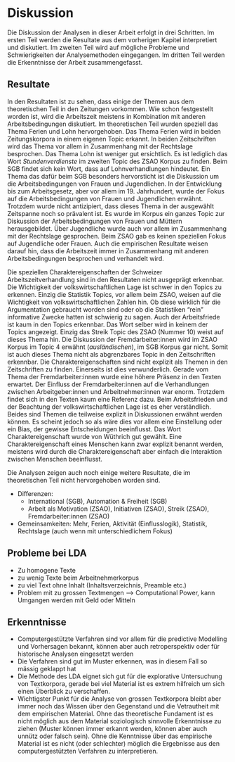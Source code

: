 # Diskussion

Die Diskussion der Analysen in dieser Arbeit erfolgt in drei Schritten. Im ersten Teil werden die Resultate aus dem vorherigen Kapitel interpretiert und diskutiert. Im zweiten Teil wird auf mögliche Probleme und Schwierigkeiten der Analysemethoden eingegangen. Im dritten Teil werden die Erkenntnisse der Arbeit zusammengefasst.

## Resultate

In den Resultaten ist zu sehen, dass einige der Themen aus dem theoretischen Teil in den Zeitungen vorkommen. Wie schon festgestellt worden ist, wird die Arbeitszeit meistens in Kombination mit anderen Arbeitsbedingungen diskutiert. Im theoretischen Teil wurden speziell das Thema Ferien und Lohn hervorgehoben. Das Thema Ferien wird in beiden Zeitungskorpora in einem eigenen Topic erkannt. In beiden Zeitschriften wird das Thema vor allem in Zusammenhang mit der Rechtslage besprochen. Das Thema Lohn ist weniger gut ersichtlich. Es ist lediglich das Wort *Stundenverdienste* im zweiten Topic des ZSAO Korpus zu finden. Beim SGB findet sich kein Wort, dass auf Lohnverhandlungen hindeutet. Ein Thema das dafür beim SGB besonders hervorsticht ist die Diskussion um die Arbeitsbedingungen von Frauen und Jugendlichen. In der Entwicklung bis zum Arbeitsgesetz, aber vor allem im 19. Jahrhundert, wurde der Fokus auf die Arbeitsbedingungen von Frauen und Jugendlichen erwähnt. Trotzdem wurde nicht antizipiert, dass dieses Thema in der ausgewählt Zeitspanne noch so prävalent ist. Es wurde im Korpus ein ganzes Topic zur Diskussion der Arbeitsbedingungen von Frauen und Müttern herausgebildet. Über Jugendliche wurde auch vor allem im Zusammenhang mit der Rechtslage gesprochen. Beim ZSAO gab es keinen speziellen Fokus auf Jugendliche oder Frauen. Auch die empirischen Resultate weisen darauf hin, dass die Arbeitszeit immer in Zusammenhang mit anderen Arbeitsbedingungen besprochen und verhandelt wird.

Die speziellen Charaktereigenschaften der Schweizer Arbeitszeitverhandlung sind in den Resultaten nicht ausgeprägt erkennbar. Die Wichtigkeit der volkswirtschaftlichen Lage ist schwer in den Topics zu erkennen. Einzig die Statistik Topics, vor allem beim ZSAO, weisen auf die Wichtigkeit von volkswirtschaftlichen Zahlen hin. Ob diese wirklich für die Argumentation gebraucht worden sind oder ob die Statistiken "rein" informative Zwecke hatten ist schwierig zu sagen. Auch der Arbeitsfriede ist kaum in den Topics erkennbar. Das Wort selber wird in keinem der Topics angezeigt. Einzig das Streik Topic des ZSAO (Nummer 10) weist auf dieses Thema hin. Die Diskussion der Fremdarbeiter:innen wird im ZSAO Korpus im Topic 4 erwähnt (*ausländischen*), im SGB Korpus gar nicht. Somit ist auch dieses Thema nicht als abgrenzbares Topic in den Zeitschriften erkennbar.
Die Charaktereigenschaften sind nicht explizit als Themen in den Zeitschriften zu finden. Einerseits ist dies verwunderlich. Gerade vom Thema der Fremdarbeiter:innen wurde eine höhere Präsenz in den Texten erwartet. Der Einfluss der Fremdarbeiter:innen auf die Verhandlungen zwischen Arbeitgeber:innen und Arbeitnehmer:innen war enorm. Trotzdem findet sich in den Texten kaum eine Referenz dazu. Beim Arbeitsfrieden und der Beachtung der volkswirtschaftlichen Lage ist es eher verständlich. Beides sind Themen die teilweise explizit in Diskussionen erwähnt werden können. Es scheint jedoch so als wäre dies vor allem eine Einstellung oder ein Bias, der gewisse Entscheidungen beeinflusst. Das Wort Charaktereigenschaft wurde von Wüthrich gut gewählt. Eine Charaktereigenschaft eines Menschen kann zwar explizit benannt werden, meistens wird durch die Charaktereigenschaft aber einfach die Interaktion zwischen Menschen beeinflusst. 

Die Analysen zeigen auch noch einige weitere Resultate, die im theoretischen Teil nicht hervorgehoben worden sind. 

* Differenzen: 
  * International (SGB), Automation & Freiheit (SGB) 
  * Arbeit als Motivation (ZSAO), Initiativen (ZSAO), Streik (ZSAO), Fremdarbeiter:innen (ZSAO)  
* Gemeinsamkeiten: Mehr, Ferien, Aktivität (Einflusslogik), Statistik, Rechtslage (auch wenn mit unterschiedlichem Fokus)


## Probleme bei LDA

* Zu homogene Texte
* zu wenig Texte beim Arbeitnehmerkorpus
* zu viel Text ohne Inhalt (Inhaltsverzeichnis, Preamble etc.)
* Problem mit zu grossen Textmengen --> Computational Power, kann Umgangen werden mit Geld oder Mitteln


## Erkenntnisse


* Computergestützte Verfahren sind vor allem für die predictive Modelling und Vorhersagen bekannt, können aber auch retroperspektiv oder für historische Analysen eingesetzt werden
* Die Verfahren sind gut im Muster erkennen, was in diesem Fall so mässig geklappt hat
* Die Methode des LDA eignet sich gut für die explorative Untersuchung von Textkorpora, gerade bei viel Material ist es extrem hilfreich um sich einen Überblick zu verschaffen.
* Wichtigster Punkt für die Analyse von grossen Textkorpora bleibt aber immer noch das Wissen über den Gegenstand und die Vetrautheit mit dem empirischen Material. Ohne das theoretische Fundament ist es nicht möglich aus dem Material soziologisch sinnvolle Erkenntnisse zu ziehen (Muster können immer erkannt werden, können aber auch unnütz oder falsch sein). Ohne die Kenntnisse über das empirische Material ist es nicht (oder schlechter) möglich die Ergebnisse aus den computergestützten Verfahren zu interpretieren.